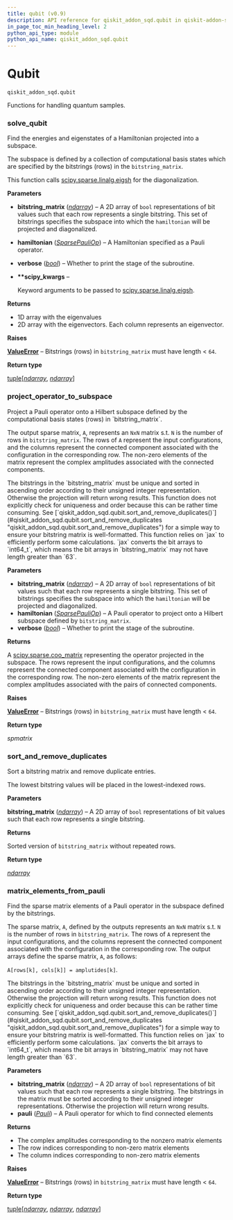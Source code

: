 ```yaml
---
title: qubit (v0.9)
description: API reference for qiskit_addon_sqd.qubit in qiskit-addon-sqd v0.9
in_page_toc_min_heading_level: 2
python_api_type: module
python_api_name: qiskit_addon_sqd.qubit
---
```


<span id="module-qiskit_addon_sqd.qubit" />

<span id="qubit-qiskit-addon-sqd-qubit" />

# Qubit

`qiskit_addon_sqd.qubit`

Functions for handling quantum samples.

### solve\_qubit

<Function id="qiskit_addon_sqd.qubit.solve_qubit" github="https://github.com/Qiskit/qiskit-addon-sqd/tree/stable/0.9/qiskit_addon_sqd/qubit.py#L29-L74" signature="solve_qubit(bitstring_matrix, hamiltonian, *, verbose=False, **scipy_kwargs)">
  Find the energies and eigenstates of a Hamiltonian projected into a subspace.

  The subspace is defined by a collection of computational basis states which are specified by the bitstrings (rows) in the `bitstring_matrix`.

  This function calls [scipy.sparse.linalg.eigsh](https://docs.scipy.org/doc/scipy/reference/generated/scipy.sparse.linalg.eigsh.html#eigsh) for the diagonalization.

  **Parameters**

  *   **bitstring\_matrix** ([*ndarray*](https://numpy.org/doc/stable/reference/generated/numpy.ndarray.html#numpy.ndarray "(in NumPy v2.2)")) – A 2D array of `bool` representations of bit values such that each row represents a single bitstring. This set of bitstrings specifies the subspace into which the `hamiltonian` will be projected and diagonalized.

  *   **hamiltonian** ([*SparsePauliOp*](/docs/api/qiskit/qiskit.quantum_info.SparsePauliOp "(in Qiskit v1.3)")) – A Hamiltonian specified as a Pauli operator.

  *   **verbose** ([*bool*](https://docs.python.org/3/library/functions.html#bool "(in Python v3.13)")) – Whether to print the stage of the subroutine.

  *   **\*\*scipy\_kwargs** –

      Keyword arguments to be passed to [scipy.sparse.linalg.eigsh](https://docs.scipy.org/doc/scipy/reference/generated/scipy.sparse.linalg.eigsh.html#eigsh).

  **Returns**

  *   1D array with the eigenvalues
  *   2D array with the eigenvectors. Each column represents an eigenvector.

  **Raises**

  [**ValueError**](https://docs.python.org/3/library/exceptions.html#ValueError "(in Python v3.13)") – Bitstrings (rows) in `bitstring_matrix` must have length \< `64`.

  **Return type**

  [tuple](https://docs.python.org/3/library/stdtypes.html#tuple "(in Python v3.13)")\[[*ndarray*](https://numpy.org/doc/stable/reference/generated/numpy.ndarray.html#numpy.ndarray "(in NumPy v2.2)"), [*ndarray*](https://numpy.org/doc/stable/reference/generated/numpy.ndarray.html#numpy.ndarray "(in NumPy v2.2)")]
</Function>

### project\_operator\_to\_subspace

<Function id="qiskit_addon_sqd.qubit.project_operator_to_subspace" github="https://github.com/Qiskit/qiskit-addon-sqd/tree/stable/0.9/qiskit_addon_sqd/qubit.py#L77-L143" signature="project_operator_to_subspace(bitstring_matrix, hamiltonian, *, verbose=False)">
  Project a Pauli operator onto a Hilbert subspace defined by the computational basis states (rows) in `bitstring_matrix`.

  The output sparse matrix, `A`, represents an `NxN` matrix s.t. `N` is the number of rows in `bitstring_matrix`. The rows of `A` represent the input configurations, and the columns represent the connected component associated with the configuration in the corresponding row. The non-zero elements of the matrix represent the complex amplitudes associated with the connected components.

  <Admonition title="Note" type="note">
    The bitstrings in the `bitstring_matrix` must be unique and sorted in ascending order according to their unsigned integer representation. Otherwise the projection will return wrong results. This function does not explicitly check for uniqueness and order because this can be rather time consuming. See [`qiskit_addon_sqd.qubit.sort_and_remove_duplicates()`](#qiskit_addon_sqd.qubit.sort_and_remove_duplicates "qiskit_addon_sqd.qubit.sort_and_remove_duplicates") for a simple way to ensure your bitstring matrix is well-formatted.
  </Admonition>

  <Admonition title="Note" type="note">
    This function relies on `jax` to efficiently perform some calculations. `jax` converts the bit arrays to `int64_t`, which means the bit arrays in `bitstring_matrix` may not have length greater than `63`.
  </Admonition>

  **Parameters**

  *   **bitstring\_matrix** ([*ndarray*](https://numpy.org/doc/stable/reference/generated/numpy.ndarray.html#numpy.ndarray "(in NumPy v2.2)")) – A 2D array of `bool` representations of bit values such that each row represents a single bitstring. This set of bitstrings specifies the subspace into which the `hamiltonian` will be projected and diagonalized.
  *   **hamiltonian** ([*SparsePauliOp*](/docs/api/qiskit/qiskit.quantum_info.SparsePauliOp "(in Qiskit v1.3)")) – A Pauli operator to project onto a Hilbert subspace defined by `bitstring_matrix`.
  *   **verbose** ([*bool*](https://docs.python.org/3/library/functions.html#bool "(in Python v3.13)")) – Whether to print the stage of the subroutine.

  **Returns**

  A [scipy.sparse.coo\_matrix](https://docs.scipy.org/doc/scipy/reference/generated/scipy.sparse.coo_matrix.html#coo-matrix) representing the operator projected in the subspace. The rows represent the input configurations, and the columns represent the connected component associated with the configuration in the corresponding row. The non-zero elements of the matrix represent the complex amplitudes associated with the pairs of connected components.

  **Raises**

  [**ValueError**](https://docs.python.org/3/library/exceptions.html#ValueError "(in Python v3.13)") – Bitstrings (rows) in `bitstring_matrix` must have length \< `64`.

  **Return type**

  *spmatrix*
</Function>

### sort\_and\_remove\_duplicates

<Function id="qiskit_addon_sqd.qubit.sort_and_remove_duplicates" github="https://github.com/Qiskit/qiskit-addon-sqd/tree/stable/0.9/qiskit_addon_sqd/qubit.py#L146-L163" signature="sort_and_remove_duplicates(bitstring_matrix)">
  Sort a bitstring matrix and remove duplicate entries.

  The lowest bitstring values will be placed in the lowest-indexed rows.

  **Parameters**

  **bitstring\_matrix** ([*ndarray*](https://numpy.org/doc/stable/reference/generated/numpy.ndarray.html#numpy.ndarray "(in NumPy v2.2)")) – A 2D array of `bool` representations of bit values such that each row represents a single bitstring.

  **Returns**

  Sorted version of `bitstring_matrix` without repeated rows.

  **Return type**

  [*ndarray*](https://numpy.org/doc/stable/reference/generated/numpy.ndarray.html#numpy.ndarray "(in NumPy v2.2)")
</Function>

### matrix\_elements\_from\_pauli

<Function id="qiskit_addon_sqd.qubit.matrix_elements_from_pauli" github="https://github.com/Qiskit/qiskit-addon-sqd/tree/stable/0.9/qiskit_addon_sqd/qubit.py#L166-L239" signature="matrix_elements_from_pauli(bitstring_matrix, pauli)">
  Find the sparse matrix elements of a Pauli operator in the subspace defined by the bitstrings.

  The sparse matrix, `A`, defined by the outputs represents an `NxN` matrix s.t. `N` is the number of rows in `bitstring_matrix`. The rows of `A` represent the input configurations, and the columns represent the connected component associated with the configuration in the corresponding row. The output arrays define the sparse matrix, `A`, as follows:

  `A[rows[k], cols[k]] = amplutides[k]`.

  <Admonition title="Note" type="note">
    The bitstrings in the `bitstring_matrix` must be unique and sorted in ascending order according to their unsigned integer representation. Otherwise the projection will return wrong results. This function does not explicitly check for uniqueness and order because this can be rather time consuming. See [`qiskit_addon_sqd.qubit.sort_and_remove_duplicates()`](#qiskit_addon_sqd.qubit.sort_and_remove_duplicates "qiskit_addon_sqd.qubit.sort_and_remove_duplicates") for a simple way to ensure your bitstring matrix is well-formatted.
  </Admonition>

  <Admonition title="Note" type="note">
    This function relies on `jax` to efficiently perform some calculations. `jax` converts the bit arrays to `int64_t`, which means the bit arrays in `bitstring_matrix` may not have length greater than `63`.
  </Admonition>

  **Parameters**

  *   **bitstring\_matrix** ([*ndarray*](https://numpy.org/doc/stable/reference/generated/numpy.ndarray.html#numpy.ndarray "(in NumPy v2.2)")) – A 2D array of `bool` representations of bit values such that each row represents a single bitstring. The bitstrings in the matrix must be sorted according to their unsigned integer representations. Otherwise the projection will return wrong results.
  *   **pauli** ([*Pauli*](/docs/api/qiskit/qiskit.quantum_info.Pauli "(in Qiskit v1.3)")) – A Pauli operator for which to find connected elements

  **Returns**

  *   The complex amplitudes corresponding to the nonzero matrix elements
  *   The row indices corresponding to non-zero matrix elements
  *   The column indices corresponding to non-zero matrix elements

  **Raises**

  [**ValueError**](https://docs.python.org/3/library/exceptions.html#ValueError "(in Python v3.13)") – Bitstrings (rows) in `bitstring_matrix` must have length \< `64`.

  **Return type**

  [tuple](https://docs.python.org/3/library/stdtypes.html#tuple "(in Python v3.13)")\[[*ndarray*](https://numpy.org/doc/stable/reference/generated/numpy.ndarray.html#numpy.ndarray "(in NumPy v2.2)"), [*ndarray*](https://numpy.org/doc/stable/reference/generated/numpy.ndarray.html#numpy.ndarray "(in NumPy v2.2)"), [*ndarray*](https://numpy.org/doc/stable/reference/generated/numpy.ndarray.html#numpy.ndarray "(in NumPy v2.2)")]
</Function>

